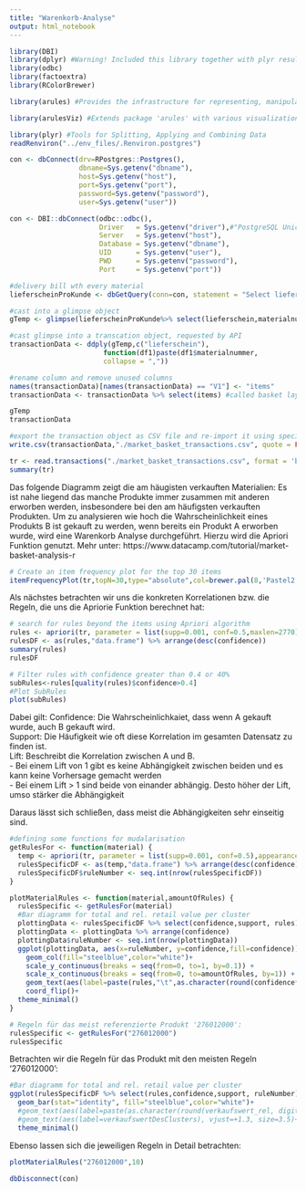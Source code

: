 ```yaml
---
title: "Warenkorb-Analyse"
output: html_notebook
---
```


```r
library(DBI)
library(dplyr) #Warning! Included this library together with plyr results in the situation that summarize() is double defined. Need to be called by dplyr::summarize
library(odbc)
library(factoextra)
library(RColorBrewer)

library(arules) #Provides the infrastructure for representing, manipulating and analyzing transaction data and patterns (frequent itemsets and association rules).

library(arulesViz) #Extends package 'arules' with various visualization techniques for association rules and item-sets. The package also includes several interactive visualizations for rule exploration.

library(plyr) #Tools for Splitting, Applying and Combining Data
readRenviron("../env_files/.Renviron.postgres")
```

```r
con <- dbConnect(drv=RPostgres::Postgres(),
                 dbname=Sys.getenv("dbname"),
                 host=Sys.getenv("host"),
                 port=Sys.getenv("port"),
                 password=Sys.getenv("password"),
                 user=Sys.getenv("user"))
```

```r
con <- DBI::dbConnect(odbc::odbc(),
                      Driver   = Sys.getenv("driver"),#"PostgreSQL Unicode",
                      Server   = Sys.getenv("host"),
                      Database = Sys.getenv("dbname"),
                      UID      = Sys.getenv("user"),
                      PWD      = Sys.getenv("password"),
                      Port     = Sys.getenv("port"))
```


```r
#delivery bill wth every material
lieferscheinProKunde <- dbGetQuery(conn=con, statement = "Select lieferschein, materialnummer From verkaeufe Order By lieferschein")
```

```r
#cast into a glimpse object
gTemp <- glimpse(lieferscheinProKunde%>% select(lieferschein,materialnummer))

#cast glimpse into a transcation object, requested by API
transactionData <- ddply(gTemp,c("lieferschein"),
                       function(df1)paste(df1$materialnummer,
                       collapse = ","))

#rename column and remove unused columns
names(transactionData)[names(transactionData) == "V1"] <- "items"
transactionData <- transactionData %>% select(items) #called basket layout

gTemp
transactionData
```

```r
#export the transaction object as CSV file and re-import it using special import constructor
write.csv(transactionData,"./market_basket_transactions.csv", quote = FALSE, row.names = FALSE)

tr <- read.transactions("./market_basket_transactions.csv", format = 'basket', sep=',')
summary(tr)
```

Das folgende Diagramm zeigt die am häugisten verkauften Materialien:
Es ist nahe liegend das manche Produkte immer zusammen mit anderen erworben werden, insbesondere bei den am häufigsten verkauften Produkten. 
Um zu analysieren wie hoch die Wahrscheinlichkeit eines Produkts B ist gekauft zu werden, wenn bereits ein Produkt A erworben wurde, wird eine Warenkorb Analyse durchgeführt.
Hierzu wird die Apriori Funktion genutzt.
Mehr unter:
https://www.datacamp.com/tutorial/market-basket-analysis-r

```r
# Create an item frequency plot for the top 30 items
itemFrequencyPlot(tr,topN=30,type="absolute",col=brewer.pal(8,'Pastel2'), main="Absolute Item Frequency Plot for most frequent 30 items")
```
Als nächstes betrachten wir uns die konkreten Korrelationen bzw. die Regeln, die uns die Apriorie Funktion berechnet hat:

```r
# search for rules beyond the items using Apriori algorithm
rules <- apriori(tr, parameter = list(supp=0.001, conf=0.5,maxlen=2770))
rulesDF <- as(rules,"data.frame") %>% arrange(desc(confidence))
summary(rules)
rulesDF
```


```r
# Filter rules with confidence greater than 0.4 or 40%
subRules<-rules[quality(rules)$confidence>0.4]
#Plot SubRules
plot(subRules)
```
Dabei gilt:
Confidence: Die Wahrscheinlichkaiet, dass wenn A gekauft wurde, auch B gekauft wird.  
Support: Die Häufigkeit wie oft diese Korrelation im gesamten Datensatz zu finden ist.   
Lift: Beschreibt die Korrelation zwischen A und B.  
  - Bei einem Lift von 1 gibt es keine Abhängigkeit zwischen beiden und es kann keine Vorhersage gemacht werden  
  - Bei einem Lift > 1 sind beide von einander abhängig. Desto höher der Lift, umso stärker die Abhängigkeit  

Daraus lässt sich schließen, dass meist die Abhängigkeiten sehr einseitig sind.

```r
#defining some functions for mudalarisation
getRulesFor <- function(material) {
  temp <- apriori(tr, parameter = list(supp=0.001, conf=0.5),appearance = list(default="lhs",rhs=material))
  rulesSpecificDF <- as(temp,"data.frame") %>% arrange(desc(confidence))
  rulesSpecificDF$ruleNumber <- seq.int(nrow(rulesSpecificDF))
}

plotMaterialRules <- function(material,amountOfRules) {
  rulesSpecific <- getRulesFor(material)
  #Bar diagramm for total and rel. retail value per cluster
  plottingData <- rulesSpecificDF %>% select(confidence,support, rules)%>% head(amountOfRules)
  plottingData <- plottingData %>% arrange(confidence)
  plottingData$ruleNumber <- seq.int(nrow(plottingData))
  ggplot(plottingData, aes(x=ruleNumber, y=confidence,fill=confidence)) +
    geom_col(fill="steelblue",color="white")+
    scale_y_continuous(breaks = seq(from=0, to=1, by=0.1)) +
    scale_x_continuous(breaks = seq(from=0, to=amountOfRules, by=1)) +
    geom_text(aes(label=paste(rules,"\t",as.character(round(confidence*100,digits=2)),"%"), hjust=+1))+
    coord_flip()+
  theme_minimal()
}
```


```r
# Regeln für das meist referenzierte Produkt '276012000':
rulesSpecific <- getRulesFor("276012000")
rulesSpecific
```
Betrachten wir die Regeln für das Produkt mit den meisten Regeln '276012000':

```r
#Bar diagramm for total and rel. retail value per cluster
ggplot(rulesSpecificDF %>% select(rules,confidence,support, ruleNumber), aes(x=ruleNumber, y=confidence,fill=confidence)) +
  geom_bar(stat="identity", fill="steelblue",color="white")+
  #geom_text(aes(label=paste(as.character(round(verkaufswert_rel, digits = 2)),"%")), vjust=+3, size=3.5)+
  #geom_text(aes(label=verkaufswertDesClusters), vjust=+1.3, size=3.5)+
  theme_minimal()
```
Ebenso lassen sich die jeweiligen Regeln in Detail betrachten:

```r
plotMaterialRules("276012000",10)
```

```r
dbDisconnect(con)
```
